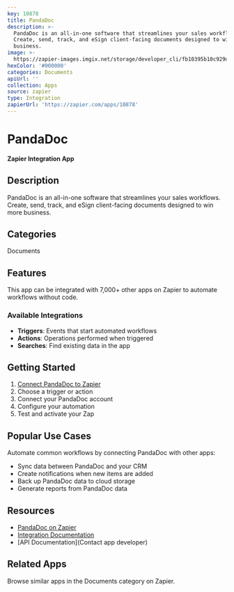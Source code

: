 ```yaml
---
key: 10878
title: PandaDoc
description: >-
  PandaDoc is an all-in-one software that streamlines your sales workflows.
  Create, send, track, and eSign client-facing documents designed to win more
  business.
image: >-
  https://zapier-images.imgix.net/storage/developer_cli/fb10395b10c929d98939f011872096ad.png?auto=format%2Ccompress&ixlib=python-3.0.0&q=50
hexColor: '#000000'
categories: Documents
apiUrl: ''
collection: Apps
source: zapier
type: Integration
zapierUrl: 'https://zapier.com/apps/10878'
---
```

# PandaDoc

**Zapier Integration App**

## Description

PandaDoc is an all-in-one software that streamlines your sales workflows. Create, send, track, and eSign client-facing documents designed to win more business.

## Categories

Documents

## Features

This app can be integrated with 7,000+ other apps on Zapier to automate workflows without code.

### Available Integrations

- **Triggers**: Events that start automated workflows
- **Actions**: Operations performed when triggered
- **Searches**: Find existing data in the app

## Getting Started

1. [Connect PandaDoc to Zapier](https://zapier.com/apps/10878)
2. Choose a trigger or action
3. Connect your PandaDoc account
4. Configure your automation
5. Test and activate your Zap

## Popular Use Cases

Automate common workflows by connecting PandaDoc with other apps:

- Sync data between PandaDoc and your CRM
- Create notifications when new items are added
- Back up PandaDoc data to cloud storage
- Generate reports from PandaDoc data

## Resources

- [PandaDoc on Zapier](https://zapier.com/apps/10878)
- [Integration Documentation](https://zapier.com/apps/10878/integrations)
- [API Documentation](Contact app developer)

## Related Apps

Browse similar apps in the Documents category on Zapier.
